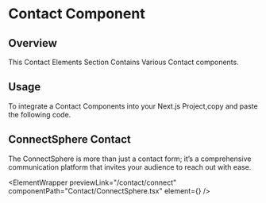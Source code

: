 
# Contact Component

## Overview

This Contact Elements Section Contains Various Contact components.

## Usage

To integrate a Contact Components into your Next.js Project,copy and paste the following code.

## ConnectSphere Contact

The ConnectSphere is more than just a contact form; it’s a comprehensive communication platform that invites your audience to reach out with ease.


<ElementWrapper
 previewLink="/contact/connect"
  componentPath="Contact/ConnectSphere.tsx" 
  element={<ConnectSphere />}
/>